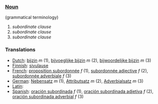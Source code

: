 ===[[Noun]]===
(grammatical terminology)

# ''subordinate clause''
# ''subordinate clause''
# ''subordinate clause''

===Translations===
*[[Dutch]]:  [[bijzin]] ''m'' (1), [[bijvoeglijke bijzin]] ''m'' (2), [[bijwoordelijke bijzin]] ''m'' (3)
*[[Finnish]]: [[sivulause]]
*[[French]]: [[proposition subordonnée]] ''f'' (1), [[subordonnée adjective]] ''f'' (2), [[subordonnée adverbiale]] ''f'' (3)
*[[German]]: [[Nebensatz]] ''m'' (1), [[Attributsatz]] ''m'' (2), [[Adverbialsatz]] ''m'' (3)
*[[Latin]]: [[]]
*[[Spanish]]: [[oración subordinada]] ''f'' (1), [[oración subordinada adjetiva]] ''f'' (2), [[oración subordinada adverbial]] ''f'' (3)